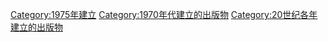 {{Cat topic in year| topic=建立的出版物| year=1975}}

[[Category:1975年建立|Category:1975年建立]]
[[Category:1970年代建立的出版物|Category:1970年代建立的出版物]]
[[Category:20世纪各年建立的出版物|Category:20世纪各年建立的出版物]]
